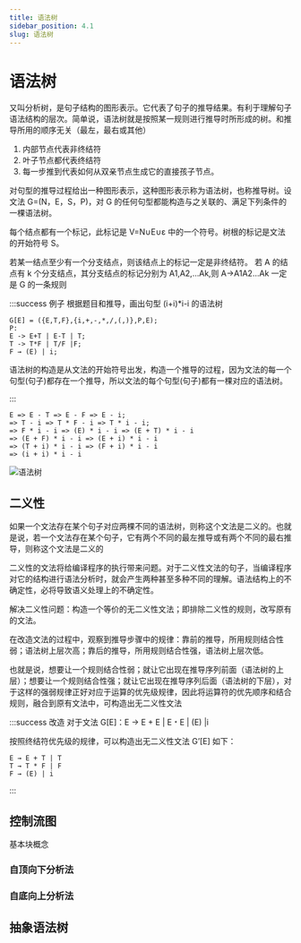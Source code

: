 ```yaml
---
title: 语法树
sidebar_position: 4.1
slug: 语法树
---
```


# 语法树

又叫分析树，是句子结构的图形表示。它代表了句子的推导结果。有利于理解句子语法结构的层次。简单说，语法树就是按照某一规则进行推导时所形成的树。和推导所用的顺序无关（最左，最右或其他）

1. 内部节点代表非终结符
2. 叶子节点都代表终结符
3. 每一步推到代表如何从双亲节点生成它的直接孩子节点。

对句型的推导过程给出一种图形表示，这种图形表示称为语法树，也称推导树。设文法 G=(N，E，S，P)，对 G 的任何句型都能构造与之关联的、满足下列条件的一棵语法树。

每个结点都有一个标记，此标记是 V=N∪E∪ε 中的一个符号。树根的标记是文法的开始符号 S。

若某一结点至少有一个分支结点，则该结点上的标记一定是非终结符。
若 A 的结点有 k 个分支结点，其分支结点的标记分别为 A1,A2,…Ak,则 A→A1A2…Ak 一定是 G 的一条规则

:::success 例子
根据题目和推导，画出句型 (i+i)\*i-i 的语法树

```
G[E] = ({E,T,F},{i,+,-,*,/,(,)},P,E);
P:
E -> E+T | E-T | T;
T -> T*F | T/F |F;
F → (E) | i;
```

语法树的构造是从文法的开始符号出发，构造一个推导的过程，因为文法的每一个句型(句子)都存在一个推导，所以文法的每个句型(句子)都有一棵对应的语法树。

:::

```text title="最右推导"
E => E - T => E - F => E - i;
=> T - i => T * F - i => T * i - i;
=> F * i - i => (E) * i - i => (E + T) * i - i
=> (E + F) * i - i => (E + i) * i - i
=> (T + i) * i - i => (F + i) * i - i
=> (i + i) * i - i
```

![语法树](/res/语法树.png)

## 二义性

如果一个文法存在某个句子对应两棵不同的语法树，则称这个文法是二义的。也就是说，若一个文法存在某个句子，它有两个不同的最左推导或有两个不同的最右推导，则称这个文法是二义的

二义性的文法将给编译程序的执行带来问题。对于二义性文法的句子，当编译程序对它的结构进行语法分析时，就会产生两种甚至多种不同的理解。语法结构上的不确定性，必将导致语义处理上的不确定性。

解决二义性问题：构造一个等价的无二义性文法；即排除二义性的规则，改写原有的文法。

在改造文法的过程中，观察到推导步骤中的规律：靠前的推导，所用规则结合性弱；语法树上层次高；靠后的推导，所用规则结合性强，语法树上层次低。

也就是说，想要让一个规则结合性弱；就让它出现在推导序列前面（语法树的上层）；想要让一个规则结合性强；就让它出现在推导序列后面（语法树的下层），对于这样的强弱规律正好对应于运算的优先级规律，因此将运算符的优先顺序和结合规则，融合到原有文法中，可构造出无二义性文法

:::success 改造
对于文法 G[E]：E → E + E | E﹡E | (E) |i

按照终结符优先级的规律，可以构造出无二义性文法 G’[E] 如下：

```
E → E + T | T
T → T * F | F
F → (E) | i
```

:::

## 控制流图

基本块概念

### 自顶向下分析法

### 自底向上分析法

## 抽象语法树
